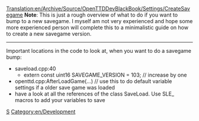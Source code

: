 [[Translation:en/Archive/Source/OpenTTDDevBlackBook/Settings/CreateSavegame]]
'''Note''': This is just a rough overview of what to do if you want to bump to a new savegame. I myself am not very experienced and hope some more experienced person will complete this to a minimalistic guide on how to create a new savegame version.

------

Important locations in the code to look at, when you want to do a savegame bump:

* saveload.cpp:40
** extern const uint16 SAVEGAME_VERSION = 103; // increase by one
* openttd.cpp:AfterLoadGame(...) // use this to do default variable settings if a older save game was loaded
* have a look at all the references of the class SaveLoad. Use SLE_ macros to add your variables to save


[[Category:en/Archive/Source/OpenTTDDevBlackBook|S]]
[[Category:en/Development]]